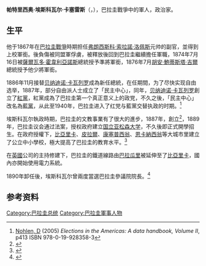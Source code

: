{{for|巴拉瓜里省同名的城市|埃斯科瓦爾}}
{{Infobox officeholder
| name = 帕特里西奥·埃斯科瓦尔<br/>Patricio Escobar
| image = Patricio escobarpy.jpg
| alt = 
| caption = 
| office = 第十任[[巴拉圭总统|巴拉圭总统]]
| term_start = 1886年11月25日
| term_end = 1890年11月25日
| vicepresident = [[何塞·德·羅薩利奧·米蘭達|何塞·德·羅薩利奧·米蘭達]]
| predecessor = [[贝纳迪诺·卡瓦列罗|贝纳迪诺·卡瓦列罗]]
| successor = [[胡安·瓜爾韋托·岡薩雷斯|胡安·瓜爾韋托·岡薩雷斯]]
| birth_date = {{birth date|1843|3|17}}
| birth_place = {{PAR}}[[聖何塞德洛斯阿羅約斯|聖何塞德洛斯阿羅約斯]]
| death_date = {{death date and age|1912|4|19|1843|3|17}}
| death_place = {{PAR}}[[亚松森|亚松森]]
| party = [[全国共和协会－红党|全国共和协会－红党]]
}}
'''帕特里西奥·埃斯科瓦尔·卡塞雷斯'''（{{lang-es|Patricio Escobar Cáceres}}，{{bd|1843年||1912年||}}），巴拉圭戰爭中的軍人，政治家。

==生平==
他于1867年在[[巴拉圭戰爭|巴拉圭戰爭]]時期担任[[弗朗西斯科·索拉諾·洛佩斯|弗朗西斯科·索拉諾·洛佩斯]]元帅的副官，並得到上校軍銜。後負傷被同盟軍俘虜，被釋放後回到巴拉圭繼續擔任軍職，1874年7月16日被[[薩爾瓦多·霍韋利亞諾斯|薩爾瓦多·霍韋利亞諾斯]]總統授予準將軍銜，1876年7月[[胡安·鮑蒂斯塔·吉爾|胡安·鮑蒂斯塔·吉爾]]總統授予他少將軍銜。

1886年11月接替[[贝纳迪诺·卡瓦列罗|贝纳迪诺·卡瓦列罗]]成為新任總統，在任期間，为了尽快实现自由选举，1887年，部分自由派人士成立了「民主中心」，同年，[[贝纳迪诺·卡瓦列罗|贝纳迪诺·卡瓦列罗]]創立了[[全國共和協會－紅黨|紅黨]]，紅黨成為了巴拉圭第一个真正意义上的政党，不久之後，「民主中心」改名為[[自由黨_(巴拉圭)|藍黨]]，从此至1940年，巴拉圭进入了红党与藍黨交替执政的时期。<ref name=N1>[[Dieter_Nohlen|Nohlen, D]] (2005) ''Elections in the Americas: A data handbook, Volume II'', p413 ISBN 978-0-19-928358-3</ref>

埃斯科瓦尔執政時期，巴拉圭的文教事業有了很大的進步，1887年，{{le|巴拉圭國家圖書館|National Library of Paraguay}}創立<ref>{{Cite web|url=http://www.bnm.me.gov.ar/novedades/?p=12403|title=Historia y bibliotecas: Biblioteca Nacional del Paraguay|accessdate=2020-06-01|author=Biblioteca Nacional de Maestros|language=es}}</ref>，1889年，巴拉圭议会通过法案，授权政府建立[[国立亚松森大学|国立亚松森大学]]，不久後即正式開學招生。在政府授權下，[[比亞里卡_(巴拉圭)|比亞里卡]]、[[皮拉爾_(巴拉圭)|皮拉爾]]、[[康塞普西翁_(巴拉圭)|康塞普西翁]]、[[恩卡納西翁|恩卡納西翁]]等大城市里建立了公立中小學校，極大提高了巴拉圭的教育水平。<ref>{{Cite web |url=http://www.una.py/index.php/la-universidad/resena-historica |title=The National University of Asuncion, Brief History, October 26, 2010 |access-date=2020-09-30 |archive-date=2019-08-27 |archive-url=https://web.archive.org/web/20190827214411/http://www2.una.py/index.php/la-universidad/resena-historica |dead-url=no }}</ref>

在[[英國|英國]]公司的主持修建下，巴拉圭的鐵道線路由[[巴拉瓜里|巴拉瓜里]]被延伸至了[[比亞里卡_(巴拉圭)|比亞里卡]]，國內亦開始使用電力系統。

1890年卸任後，埃斯科瓦尔曾兩度當選巴拉圭參議院院長。<ref name="auto2">{{Cite web|url=https://books.google.fi/books?id=AwIrAQAAMAAJ|title=Registro oficial correspondiente al año de...|date=January 28, 1894|publisher=Imprenta Nacional|via=Google Books}}</ref>

==参考资料==
{{Reflist}}

{{Authority control}}
{{DEFAULTSORT:caceres}}
[[Category:巴拉圭总统|Category:巴拉圭总统]]
[[Category:巴拉圭軍事人物|Category:巴拉圭軍事人物]]